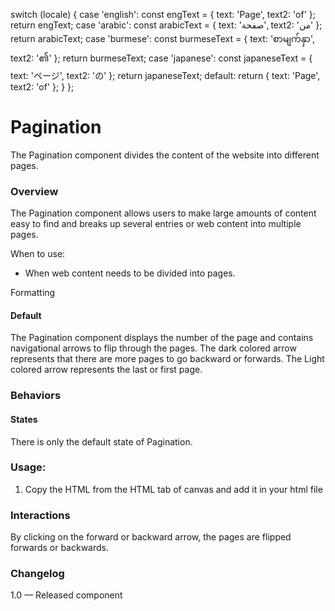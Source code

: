 
  switch (locale) {
    case 'english':
      const engText = { text: 'Page', text2: 'of' };
      return engText;
    case 'arabic':
      const arabicText = { text: 'صفحة', text2: 'من' };
      return arabicText;
    case 'burmese':
      const burmeseText = { text: 'စာမျက်နှာ', text2: '၏' };
      return burmeseText;
    case 'japanese':
      const japaneseText = { text: 'ページ', text2: 'の' };
      return japaneseText;
    default:
      return { text: 'Page', text2: 'of' };
  }
};

<Meta of={PaginationStories} />

# Pagination

The Pagination component divides the content of the website into different pages.

### Overview

The Pagination component allows users to make large amounts of content easy to find and breaks up several entries or web content into multiple pages.

When to use:

- When web content needs to be divided into pages.

Formatting

#### Default

The Pagination component displays the number of the page and contains navigational arrows to flip through the pages. The dark colored arrow represents that there are more pages to go backward or forwards. The Light colored arrow represents the last or first page.

### Behaviors

#### States

There is only the default state of Pagination.

<Canvas>
  <Story of={PaginationStories.DefaultPagination} />
</Canvas>

### Usage:

1. Copy the HTML from the HTML tab of canvas and add it in your html file

### Interactions

By clicking on the forward or backward arrow, the pages are flipped forwards or backwards.

### Changelog

1.0 — Released component
